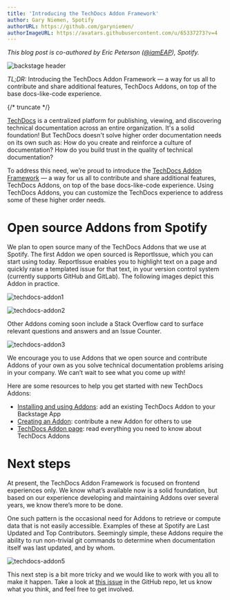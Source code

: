 ```yaml
---
title: 'Introducing the TechDocs Addon Framework'
author: Gary Niemen, Spotify
authorURL: https://github.com/garyniemen/
authorImageURL: https://avatars.githubusercontent.com/u/65337273?v=4
---
```


_This blog post is co-authored by Eric Peterson ([@iamEAP](https://github.com/iamEAP)), Spotify._

![backstage header](assets/22-05-13/techdocs-addon-header.gif)

_TL;DR:_ Introducing the TechDocs Addon Framework — a way for us all to contribute and share additional features, TechDocs Addons, on top of the base docs-like-code experience.

{/* truncate */}

[TechDocs](https://backstage.io/docs/features/techdocs/) is a centralized platform for publishing, viewing, and discovering technical documentation across an entire organization. It's a solid foundation! But TechDocs doesn't solve higher order documentation needs on its own such as: How do you create and reinforce a culture of documentation? How do you build trust in the quality of technical documentation?

To address this need, we’re proud to introduce the [TechDocs Addon Framework](https://github.com/backstage/backstage/issues/9636) — a way for us all to contribute and share additional features, TechDocs Addons, on top of the base docs-like-code experience. Using TechDocs Addons, you can customize the TechDocs experience to address some of these higher order needs.

# Open source Addons from Spotify

We plan to open source many of the TechDocs Addons that we use at Spotify. The first Addon we open sourced is ReportIssue, which you can start using today. ReportIssue enables you to highlight text on a page and quickly raise a templated issue for that text, in your version control system (currently supports GitHub and GitLab). The following images depict this Addon in practice.

![techdocs-addon1](assets/22-05-13/techdocs-addon1.png)

![techdocs-addon2](assets/22-05-13/techdocs-addon2.png)

Other Addons coming soon include a Stack Overflow card to surface relevant questions and answers and an Issue Counter.

![techdocs-addon3](assets/22-05-13/techdocs-addon3.png)

We encourage you to use Addons that we open source and contribute Addons of your own as you solve technical documentation problems arising in your company. We can’t wait to see what you come up with!

Here are some resources to help you get started with new TechDocs Addons:

- [Installing and using Addons](https://backstage.io/docs/features/techdocs/addons#installing-and-using-addons): add an existing TechDocs Addon to your Backstage App
- [Creating an Addon](https://backstage.io/docs/features/techdocs/addons#creating-an-addon): contribute a new Addon for others to use
- [TechDocs Addon page](https://backstage.io/docs/features/techdocs/addons): read everything you need to know about TechDocs Addons

# Next steps

At present, the TechDocs Addon Framework is focused on frontend experiences only. We know what’s available now is a solid foundation, but based on our experience developing and maintaining Addons over several years, we know there’s more to be done.

One such pattern is the occasional need for Addons to retrieve or compute data that is not easily accessible. Examples of these at Spotify are Last Updated and Top Contributors. Seemingly simple, these Addons require the ability to run non-trivial git commands to determine when documentation itself was last updated, and by whom.

![techdocs-addon5](assets/22-05-13/techdocs-addon5.png)

This next step is a bit more tricky and we would like to work with you all to make it happen. Take a look at [this issue](https://github.com/backstage/backstage/issues/11110) in the GitHub repo, let us know what you think, and feel free to get involved.

